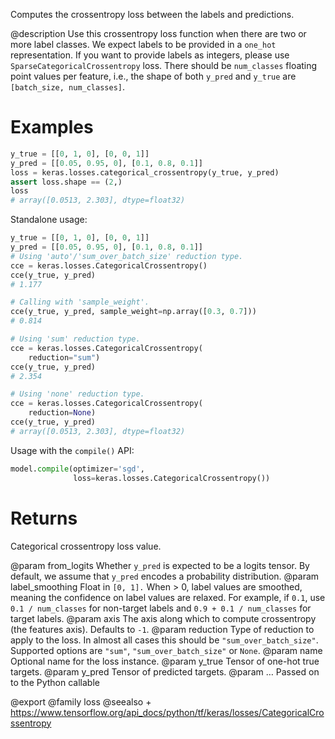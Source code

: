 Computes the crossentropy loss between the labels and predictions.

@description
Use this crossentropy loss function when there are two or more label
classes. We expect labels to be provided in a `one_hot` representation. If
you want to provide labels as integers, please use
`SparseCategoricalCrossentropy` loss. There should be `num_classes` floating
point values per feature, i.e., the shape of both `y_pred` and `y_true` are
`[batch_size, num_classes]`.

# Examples
```python
y_true = [[0, 1, 0], [0, 0, 1]]
y_pred = [[0.05, 0.95, 0], [0.1, 0.8, 0.1]]
loss = keras.losses.categorical_crossentropy(y_true, y_pred)
assert loss.shape == (2,)
loss
# array([0.0513, 2.303], dtype=float32)
```
Standalone usage:

```python
y_true = [[0, 1, 0], [0, 0, 1]]
y_pred = [[0.05, 0.95, 0], [0.1, 0.8, 0.1]]
# Using 'auto'/'sum_over_batch_size' reduction type.
cce = keras.losses.CategoricalCrossentropy()
cce(y_true, y_pred)
# 1.177
```

```python
# Calling with 'sample_weight'.
cce(y_true, y_pred, sample_weight=np.array([0.3, 0.7]))
# 0.814
```

```python
# Using 'sum' reduction type.
cce = keras.losses.CategoricalCrossentropy(
    reduction="sum")
cce(y_true, y_pred)
# 2.354
```

```python
# Using 'none' reduction type.
cce = keras.losses.CategoricalCrossentropy(
    reduction=None)
cce(y_true, y_pred)
# array([0.0513, 2.303], dtype=float32)
```

Usage with the `compile()` API:

```python
model.compile(optimizer='sgd',
              loss=keras.losses.CategoricalCrossentropy())
```

# Returns
Categorical crossentropy loss value.

@param from_logits Whether `y_pred` is expected to be a logits tensor. By
    default, we assume that `y_pred` encodes a probability distribution.
@param label_smoothing Float in `[0, 1].` When > 0, label values are smoothed,
    meaning the confidence on label values are relaxed. For example, if
    `0.1`, use `0.1 / num_classes` for non-target labels and
    `0.9 + 0.1 / num_classes` for target labels.
@param axis The axis along which to compute crossentropy (the features
    axis). Defaults to `-1`.
@param reduction Type of reduction to apply to the loss. In almost all cases
    this should be `"sum_over_batch_size"`.
    Supported options are `"sum"`, `"sum_over_batch_size"` or `None`.
@param name Optional name for the loss instance.
@param y_true Tensor of one-hot true targets.
@param y_pred Tensor of predicted targets.
@param ... Passed on to the Python callable

@export
@family loss
@seealso
+ <https://www.tensorflow.org/api_docs/python/tf/keras/losses/CategoricalCrossentropy>
